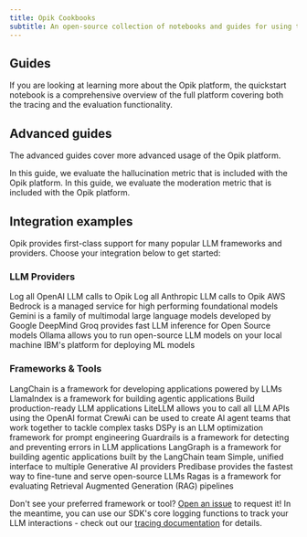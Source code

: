 ```yaml
---
title: Opik Cookbooks
subtitle: An open-source collection of notebooks and guides for using the Opik platform.
---
```


## Guides

<Card title="Quickstart Notebook" icon="link" href="/cookbook/quickstart_notebook">
  If you are looking at learning more about the Opik platform, the quickstart notebook is a comprehensive overview of
  the full platform covering both the tracing and the evaluation functionality.
</Card>

## Advanced guides

The advanced guides cover more advanced usage of the Opik platform.

<CardGroup cols={2}>
  <Card title="Evaluate Hallucination Metric" href="/cookbook/evaluate_hallucination_metric">
    In this guide, we evaluate the hallucination metric that is included with the Opik platform.
  </Card>
  <Card title="Evaluate Moderation Metric" href="/cookbook/evaluate_moderation_metric">
    In this guide, we evaluate the moderation metric that is included with the Opik platform.
  </Card>
</CardGroup>

## Integration examples

Opik provides first-class support for many popular LLM frameworks and providers. Choose your integration below to get started:

### LLM Providers

<CardGroup cols={3}>
  <Card title="OpenAI" href="/cookbook/openai">
    Log all OpenAI LLM calls to Opik
  </Card>
  <Card title="Anthropic" href="/cookbook/anthropic">
    Log all Anthropic LLM calls to Opik
  </Card>
  <Card title="Bedrock" href="/cookbook/bedrock">
    AWS Bedrock is a managed service for high performing foundational models
  </Card>
  <Card title="Gemini" href="/cookbook/gemini">
    Gemini is a family of multimodal large language models developed by Google DeepMind
  </Card>
  <Card title="Groq" href="/cookbook/groq">
    Groq provides fast LLM inference for Open Source models
  </Card>
  <Card title="Ollama" href="/cookbook/ollama">
    Ollama allows you to run open-source LLM models on your local machine
  </Card>
  <Card title="watsonx" href="/cookbook/watsonx">
    IBM's platform for deploying ML models
  </Card>
</CardGroup>

### Frameworks & Tools

<CardGroup cols={3}>
  <Card title="LangChain" href="/cookbook/langchain">
    LangChain is a framework for developing applications powered by LLMs
  </Card>
  <Card title="LlamaIndex" href="/cookbook/llama-index">
    LlamaIndex is a framework for building agentic applications
  </Card>
  <Card title="Haystack" href="/cookbook/haystack">
    Build production-ready LLM applications
  </Card>
  <Card title="LiteLLM" href="/cookbook/litellm">
    LiteLLM allows you to call all LLM APIs using the OpenAI format
  </Card>
  <Card title="CrewAI" href="/cookbook/crewai">
    CrewAi can be used to create AI agent teams that work together to tackle complex tasks
  </Card>
  <Card title="DSPy" href="/cookbook/dspy">
    DSPy is an LLM optimization framework for prompt engineering
  </Card>
  <Card title="Guardrails" href="/cookbook/guardrails-ai">
    Guardrails is a framework for detecting and preventing errors in LLM applications
  </Card>
  <Card title="LangGraph" href="/cookbook/langgraph">
    LangGraph is a framework for building agentic applications built by the LangChain team
  </Card>
  <Card title="aisuite" href="/cookbook/aisuite">
    Simple, unified interface to multiple Generative AI providers
  </Card>
  <Card title="Predibase" href="/cookbook/predibase">
    Predibase provides the fastest way to fine-tune and serve open-source LLMs
  </Card>
  <Card title="Ragas" href="/cookbook/ragas">
    Ragas is a framework for evaluating Retrieval Augmented Generation (RAG) pipelines
  </Card>
</CardGroup>

Don't see your preferred framework or tool? [Open an issue](https://github.com/comet-ml/opik/issues) to request it! In the meantime, you can use our SDK's core logging functions to track your LLM interactions - check out our [tracing documentation](/docs/opik/tracing/log_traces) for details.
